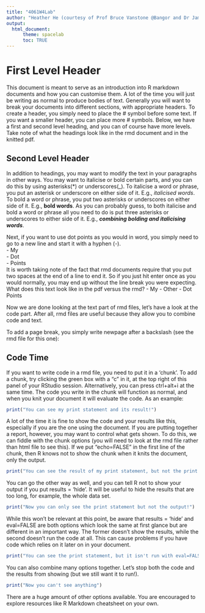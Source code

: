 ---
title: "4061W4Lab"
author: "Heather He (courtesy of Prof Bruce Vanstone @Bangor and Dr James Todd @Bond)"
output: 
  html_document:
      theme: spacelab
      toc: TRUE
---

# First Level Header

This document is meant to serve as an introduction into R markdown documents and how you can customise them. A lot of the time you will just be writing as normal to produce bodies of text. Generally you will want to break your documents into different sections, with appropriate headers. To create a header, you simply need to place the # symbol before some text. If you want a smaller header, you can place more # symbols. Below, we have a first and second level heading, and you can of course have more levels. Take note of what the headings look like in the rmd document and in the knitted pdf. 


## Second Level Header

In addition to headings, you may want to modify the text in your paragraphs in other ways. You may want to italicise or bold certain parts, and you can do this by using asterisks(*) or underscores(_). To italicise a word or phrase, you put an asterisk or underscore on either side of it. E.g., *italicised words*. To bold a word or phrase, you put two asterisks or underscores on either side of it. E.g., **bold words**. As you can probably guess, to both italicise and bold a word or phrase all you need to do is put three asterisks or underscores to either side of it. E.g., ***combining bolding and italicising words***.

Next, if you want to use dot points as you would in word, you simply need to go to a new line and start it with a hyphen (-).  
- My  
- Dot   
- Points  
It is worth taking note of the fact that rmd documents require that you put two spaces at the end of a line to end it. So if you just hit enter once as you would normally, you may end up without the line break you were expecting. What does this text look like in the pdf versus the rmd?
- My 
- Other
- Dot Points


Now we are done looking at the text part of rmd files, let's have a look at the code part. After all, rmd files are useful because they allow you to combine code and text. 

To add a page break, you simply write newpage after a backslash (see the rmd file for this one):

\newpage

## Code Time

If you want to write code in a rmd file, you need to put it in a 'chunk'. To add a chunk, try clicking the green box with a "c" in it, at the top right of this panel of your RStudio session. Alternatively, you can press ctrl+alt+i at the same time. The code you write in the chunk will function as normal, and when you knit your document it will evaluate the code. As an example:


```{r}
print("You can see my print statement and its result!")
```

A lot of the time it is fine to show the code and your results like this, especially if you are the one using the document. If you are putting together a report, however, you may want to control what gets shown. To do this, we can fiddle with the chunk options (you will need to look at the rmd file rather than html file to see this). If we put "echo=FALSE" in the first line of the chunk, then R knows not to show the chunk when it knits the document, only the output. 

```{r, echo=FALSE}
print("You can see the result of my print statement, but not the print statement itself!")
```

You can go the other way as well, and you can tell R not to show your output if you put results = 'hide'. It will be useful to hide the results that are too long, for example, the whole data set. 

```{r, results = 'hide'}
print("Now you can only see the print statement but not the output!")
```

While this won't be relevant at this point, be aware that results = 'hide' and eval=FALSE are both options which look the same at first glance but are different in an important way. The former doesn't show the results, while the second doesn't run the code at all. This can cause problems if you have code which relies on it later on in your document. 

```{r, eval = FALSE}
print("You can see the print statement, but it isn't run with eval=FALSE")
```

You can also combine many options together. Let's stop both the code and the results from showing (but we still want it to run!).

```{r, echo = FALSE, results = 'hide'}
print("Now you can't see anything")
```

There are a huge amount of other options available. You are encouraged to explore resources like R Markdown cheatsheet on your own. 